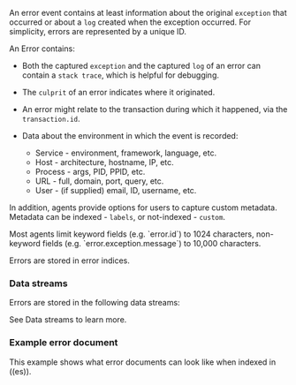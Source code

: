 


<div id="data-model-errors"></div>

An error event contains at least
information about the original `exception` that occurred
or about a `log` created when the exception occurred.
For simplicity, errors are represented by a unique ID.

An Error contains:

* Both the captured `exception` and the captured `log` of an error can contain a `stack trace`,
    which is helpful for debugging.

* The `culprit` of an error indicates where it originated.
* An error might relate to the <DocLink id="serverlessObservabilityApmSpansTransactionsErrorsMetricsMetadata">transaction</DocLink> during which it happened,
    via the `transaction.id`.

* Data about the environment in which the event is recorded:
    * Service - environment, framework, language, etc.
    * Host - architecture, hostname, IP, etc.
    * Process - args, PID, PPID, etc.
    * URL - full, domain, port, query, etc.
    * <DocLink id="serverlessObservabilityApmSpansTransactionsErrorsMetricsMetadata" section="user-context">User</DocLink> - (if supplied) email, ID, username, etc.

In addition, agents provide options for users to capture custom <DocLink id="serverlessObservabilityApmSpansTransactionsErrorsMetricsMetadata">metadata</DocLink>.
Metadata can be indexed - <DocLink id="serverlessObservabilityApmSpansTransactionsErrorsMetricsMetadata" section="labels">`labels`</DocLink>, or not-indexed - <DocLink id="serverlessObservabilityApmSpansTransactionsErrorsMetricsMetadata" section="custom-context">`custom`</DocLink>.

<DocCallOut title="Tip">
Most agents limit keyword fields (e.g. `error.id`) to 1024 characters,
non-keyword fields (e.g. `error.exception.message`) to 10,000 characters.
</DocCallOut>

Errors are stored in error indices.

### Data streams

Errors are stored in the following data streams:

<DataStreamsLogsDataStreams />

See <DocLink id="serverlessObservabilityApmDataStreams">Data streams</DocLink> to learn more.

### Example error document

This example shows what error documents can look like when indexed in ((es)).

<DocAccordion buttonContent="Expand ((es)) document">

<GeneratedErrors />

</DocAccordion>


